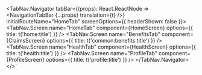 

  <TabNav.Navigator 
  tabBar={(props): 
  React.ReactNode => <NavigationTabBar {...props} translation={t} />} 
  initialRouteName="HomeTab" 
  screenOptions={{ headerShown: false }}>
        <TabNav.Screen name="HomeTab" component={HomeScreen} options={{ title: t('home:title') }} />
        <TabNav.Screen name="BenefitsTab" component={ClaimsScreen} options={{ title: t('common:benefits.title') }} />
        <TabNav.Screen name="HealthTab" component={HealthScreen} options={{ title: t('health:title') }} />
        <TabNav.Screen name="ProfileTab" component={ProfileScreen} options={{ title: t('profile:title') }} />
  </TabNav.Navigator>
</>`


<ComponentTopInfo componentName="NavigationTabBar" example={exampleString} codeString={NavigationTabBarString} />
